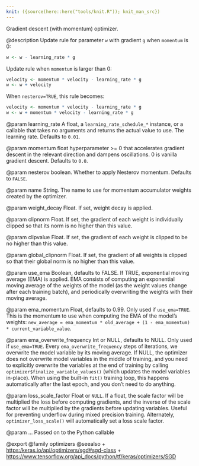 ```yaml
---
knit: ({source(here::here("tools/knit.R")); knit_man_src})
---
```

Gradient descent (with momentum) optimizer.

@description
Update rule for parameter `w` with gradient `g` when `momentum` is 0:

```r
w <- w - learning_rate * g
```

Update rule when `momentum` is larger than 0:

```r
velocity <- momentum * velocity - learning_rate * g
w <- w + velocity
```

When `nesterov=TRUE`, this rule becomes:

```r
velocity <- momentum * velocity - learning_rate * g
w <- w + momentum * velocity - learning_rate * g
```

@param learning_rate
A float, a
`learning_rate_schedule_*` instance, or
a callable that takes no arguments and returns the actual value to
use. The learning rate. Defaults to `0.01`.

@param momentum
float hyperparameter >= 0 that accelerates gradient descent in
the relevant direction and dampens oscillations. 0 is vanilla
gradient descent. Defaults to `0.0`.

@param nesterov
boolean. Whether to apply Nesterov momentum.
Defaults to `FALSE`.

@param name
String. The name to use
for momentum accumulator weights created by
the optimizer.

@param weight_decay
Float. If set, weight decay is applied.

@param clipnorm
Float. If set, the gradient of each weight is individually
clipped so that its norm is no higher than this value.

@param clipvalue
Float. If set, the gradient of each weight is clipped to be
no higher than this value.

@param global_clipnorm
Float. If set, the gradient of all weights is clipped
so that their global norm is no higher than this value.

@param use_ema
Boolean, defaults to FALSE. If TRUE, exponential moving average
(EMA) is applied. EMA consists of computing an exponential moving
average of the weights of the model (as the weight values change after
each training batch), and periodically overwriting the weights with
their moving average.

@param ema_momentum
Float, defaults to 0.99. Only used if `use_ema=TRUE`.
This is the momentum to use when computing
the EMA of the model's weights:
`new_average = ema_momentum * old_average + (1 - ema_momentum) *
current_variable_value`.

@param ema_overwrite_frequency
Int or NULL, defaults to NULL. Only used if
`use_ema=TRUE`. Every `ema_overwrite_frequency` steps of iterations,
we overwrite the model variable by its moving average.
If NULL, the optimizer
does not overwrite model variables in the middle of training, and you
need to explicitly overwrite the variables at the end of training
by calling `optimizer$finalize_variable_values()`
(which updates the model
variables in-place). When using the built-in `fit()` training loop,
this happens automatically after the last epoch,
and you don't need to do anything.

@param loss_scale_factor
Float or `NULL`. If a float, the scale factor will
be multiplied the loss before computing gradients, and the inverse of
the scale factor will be multiplied by the gradients before updating
variables. Useful for preventing underflow during mixed precision
training. Alternately, `optimizer_loss_scale()` will
automatically set a loss scale factor.

@param ...
Passed on to the Python callable

@export
@family optimizers
@seealso
+ <https:/keras.io/api/optimizers/sgd#sgd-class>
+ <https://www.tensorflow.org/api_docs/python/tf/keras/optimizers/SGD>

